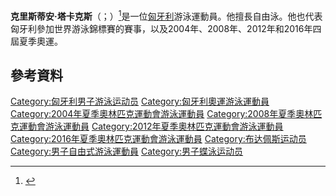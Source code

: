 '''克里斯蒂安·塔卡克斯'''（{{lang-hu|Krisztián Takács}}；{{bd|1985年|12月30日}}）<ref>{{cite web|url=http://www.sports-reference.com/olympics/athletes/ta/krisztian-takacs-1.html|title=Krisztán Takács Biography and Olympic Results|publisher=Sports Reference|accessdate=1 August 2011|archive-url=https://web.archive.org/web/20090809230850/http://www.sports-reference.com/olympics/athletes/ta/krisztian-takacs-1.html|archive-date=2009-08-09|dead-url=yes}}</ref>是一位[[匈牙利|匈牙利]]游泳運動員。他擅長自由泳。他也代表匈牙利參加世界游泳錦標賽的賽事，以及2004年、2008年、2012年和2016年四屆夏季奧運。

==參考資料==
{{Reflist}}
{{DEFAULTSORT:Takács, Krisztián}}
[[Category:匈牙利男子游泳运动员|Category:匈牙利男子游泳运动员]]
[[Category:匈牙利奧運游泳運動員|Category:匈牙利奧運游泳運動員]]
[[Category:2004年夏季奧林匹克運動會游泳運動員|Category:2004年夏季奧林匹克運動會游泳運動員]]
[[Category:2008年夏季奧林匹克運動會游泳運動員|Category:2008年夏季奧林匹克運動會游泳運動員]]
[[Category:2012年夏季奧林匹克運動會游泳運動員|Category:2012年夏季奧林匹克運動會游泳運動員]]
[[Category:2016年夏季奧林匹克運動會游泳運動員|Category:2016年夏季奧林匹克運動會游泳運動員]]
[[Category:布达佩斯运动员|Category:布达佩斯运动员]]
[[Category:男子自由式游泳運動員|Category:男子自由式游泳運動員]]
[[Category:男子蝶泳运动员|Category:男子蝶泳运动员]]